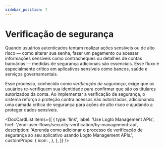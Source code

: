 ```yaml
---
sidebar_position: 7
---
```



# Verificação de segurança

Quando usuários autenticados tentam realizar ações sensíveis ou de alto risco — como alterar sua senha, fazer um pagamento ou acessar informações sensíveis como contracheques ou detalhes de contas bancárias — medidas de segurança adicionais são essenciais. Esse fluxo é especialmente crítico em aplicativos sensíveis como bancos, saúde e serviços governamentais.

Esse processo, conhecido como _verificação de segurança_, exige que os usuários re-verifiquem sua identidade para confirmar que são os titulares autorizados da conta. Ao implementar a verificação de segurança, o sistema reforça a proteção contra acessos não autorizados, adicionando uma camada crítica de segurança para ações de alto risco e ajudando a proteger dados sensíveis.

<DocCardList
  items={[
    {
      type: 'link',
      label: 'Use Logto Management APIs',
      href: '/end-user-flows/security-verification/by-management-api',
      description:
        'Aprenda como adicionar o processo de verificação de segurança ao seu aplicativo usando Logto Management APIs.',
      customProps: {
        icon: <SecurityIcon />,
      },
    },
  ]}
/>
